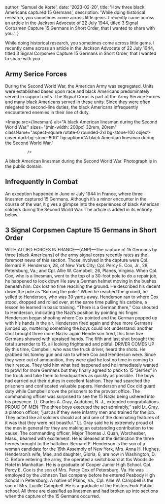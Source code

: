 

  author: 'Samuel de Korte',
  date: '2023-02-20',
  title: 'How three black Americans captured 15 Germans',
  description:
    'While doing historical research, you sometimes come across little gems. I recently came across an article in the Jackson Advocate of 22 July 1944, titled 3 Signal Corpsmen Capture 15 Germans in Short Order, that I wanted to share with you.',
}


While doing historical research, you sometimes come across little gems. I recently came across an article in the Jackson Advocate of 22 July 1944, titled 3 Signal Corpsmen Capture 15 Germans in Short Order, that I wanted to share with you. 

## Army Serice Forces 
During the Second World War, the American Army was segregated. Units were established based upon race and black Americans predominately served in support units. The Signal Corps is part of the Army Service Forces and many black Americans served in these units. Since they were often relegated to second-line duties, the black Americans infrequently encountered enemies in their line of duty.  


<Image
                src={linesman}
                alt="A black American linesman during the Second World War."
                sizes="(min-width: 200px) 32rem, 20rem"
                className="aspect-square rotate-0 rounded-2xl bg-stone-100 object-cover dark:bg-stone-800"
                figcaption="A black American linesman during the Second World War."
                
              />
A black American linesman during the Second World War. Photograph is in the public domain.                

## Infrequently in Combat

An exception happened in June or July 1944 in France, where three linesmen captured 15 Germans. Although it’s a minor encounter in the course of the war, it gives a glimpse into the experiences of black American soldiers during the Second World War. The article is added in its entirety below.  

## 3 Signal Corpsmen Capture 15 Germans in Short Order

WITH ALLIED FORCES IN FRANCE—(ANP)—The capture of 15 Germans by three [black Americans] of the army signal corps recently rates as the foremost news of this section. Those involved in the capture were Cpl. Bernard P. Henderson, 28, of New York City; Cpl. Percy E. Cox, Jr., 28, Petersburg, Va.; and Cpl. Allie W. Campbell, 26, Planes, Virginia.
	When Cpl. Cox, who is a linesman, went to the top of a 30-foot pole to do a repair job, he happened to look down He saw a German helmet moving in the bushes beneath him. Cox lost no time reaching the ground. He described his decent down the pole as “Burning the pole.” When he reached the ground, he yelled to Henderson, who was 30 yards away. Henderson ran to where Cox stood, dropped and rolled over, at the same time pulling his carbine, a lesson he learned in basic training.
	“There is a German there,” Cox shouted to Henderson, indicating the Nazi’s position by pointing his finger. Henderson began shooting where Cox pointed and the German popped up with his hands in the air. Henderson fired again and three more Germans jumped up, muttering something the boys could not understand: another shot brought three more Nazis: again Henderson fired, this time five Germans showed with upraised hands. The fifth and last shot brought the total surrender to 15, all looking frightened and pitiful.
DRIVER COMES UP
By this time, Campbell, who was the truck driver, heard the shots. He grabbed his tommy gun and ran to where Cox and Henderson were.
	Since they were out of ammunition, they were glad he lost no time in coming to their rescue. They told him what had happened and he immediately wanted to prowl for more Germans but they finally agreed to pack to 15 “Jerries” in the truck and take them to headquarters as quickly as possible. 
	The boys had carried out their duties in excellent fashion. They had searched the prisoners and confiscated valuable papers. Henderson and Cox did guard duty while Campbell drove the prisoners to the provost office. The commanding officer was surprised to see the 15 Nazis being ushered into his presence. Lt. Charles A. Gray, Audubon, N. J., extended congratulations.
PROUD OF MEN
“The three boys executed the act admirably,” said Lt. Gray, a platoon officer, “just as if they were infantry men and trained for the job. They acted like all soldiers should act and one of the dominating features of it was that they were not boastful.’’ Lt. Gray said he is extremely proud of the men in general for they are making an outstanding contribution to the cause.
The commanding officer, Major Thomas J. Quan, Worchesber, Mass., beamed with excitement. He is pleased at the distinction the three heroes brought to the battalion.
	Bernard P. Henderson is the son of a woman candidate for the 19th Assembly of New York, Mrs. Anna H. Hughes. Henderson’s wife, Mae, and daughter, Gloria, 6, are now in Washington, D. C. Before entering the army, the operated a switchboard at tbs Woodside Hotel in Manhattan. He is a graduate of Cooper Junior High School. 
Cpl. Percy E. Cox is the son of Mrs. Percy Cox of Petersburg, Va. He was employed by the Johnson Taxi company before he entered Peabody High School in Petersburg. A native of Plains, Va., 
Cpl. Allie W. Campbell is the son of Mrs. Lucille Campbell. He is a graduate of the Posters Fork Public school. All three are classified as linesmen and had broken up into sections when the capture of the 15 Germans occurred.
